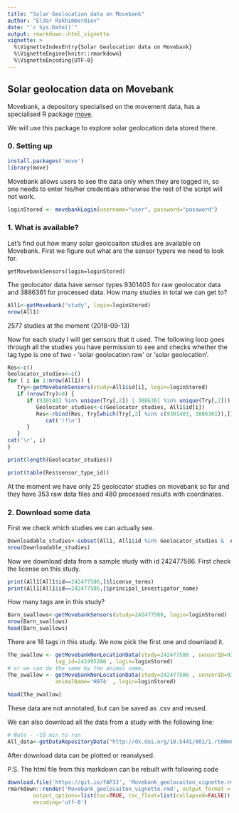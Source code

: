 ```yaml
---
title: "Solar Geolocation data on Movebank"
author: "Eldar Rakhimberdiev"
date: "`r Sys.Date()`"
output: rmarkdown::html_vignette
vignette: >
  %\VignetteIndexEntry{Solar Geolocation data on Movebank}
  %\VignetteEngine{knitr::rmarkdown}
  %\VignetteEncoding{UTF-8}
---
```


## Solar geolocation data on Movebank

Movebank, a depository specialised on the movement data, has a specialised R package [move](https://cran.r-project.org/web/packages/move/index.html).

We will use this package to explore solar geolocation data stored there.

### 0. Setting up

``` r
install.packages('move')
library(move)
```

Movebank allows users to see the data only when they are logged in, so one needs to enter his/her credentials otherwise the rest of the script will not work.

```r
loginStored <- movebankLogin(username="user", password="password")
```

### 1. What is available?

Let's find out how many solar geolcoaiton studies are available on Movebank. First we figure out what are the sensor typers we need to look for.

```
getMovebankSensors(login=loginStored)
```
The geolocator data have sensor types 9301403 for raw geolocator data and 3886361 for processed data. How many studies in total we can get to?

```r
All1<-getMovebank("study", login=loginStored)
nrow(All1) 
``` 
2577 studies at the moment (2018-09-13)

Now for each study I will get sensors that it used. The following loop goes through all the studies you have permission to see and checks whether the tag type is one of two - 'solar geolocation raw' or 'solar geolocation'.

```r
Res<-c()
Geolocator_studies<-c()
for ( i in 1:nrow(All1)) {
   Try<-getMovebankSensors(study=All1$id[i], login=loginStored)
   if (nrow(Try)>0) {
      if (9301403 %in% unique(Try[,2]) | 3886361 %in% unique(Try[,2])) {
	     Geolocator_studies<-c(Geolocator_studies, All1$id[i])
	     Res<-rbind(Res, Try[which(Try[,2] %in% c(9301403, 3886361)),])
		 	cat('!!\n')
	  }
   }
cat('\r', i)
}

print(length(Geolocator_studies))

print(table(Res$sensor_type_id))
```

At the moment we have only 25 geolocator studies on movebank so far and they have 353 raw data files and 480 processed results with coordinates.

### 2. Download some data

First we check which studies we can actually see.

```r
Downloadable_studies<-subset(All1, All1$id %in% Geolocator_studies &  All1$i_can_see_data =='true')
nrow(Downloadable_studies)
```

Now we download data from a sample study with id 242477586. First check the license on this study.
```r
print(All1[All1$id==242477586,]$license_terms)
print(All1[All1$id==242477586,]$principal_investigator_name)
```

How many tags are in this study?

```r
Barn_swallows<-getMovebankSensors(study=242477586, login=loginStored)
nrow(Barn_swallows)
head(Barn_swallows)
```
There are 18 tags in this study. We now pick the first one and downlaod it.
```r
The_swallow <- getMovebankNonLocationData(study=242477586 , sensorID=9301403,
               tag_id=242495280 , login=loginStored)
# or we can do the same by the animal name.
The_swallow <- getMovebankNonLocationData(study=242477586 , sensorID=9301403,
               animalName='H974' , login=loginStored)
			   
head(The_swallow)			   
```
These data are not annotated, but can be saved as .csv and reused.

We can also download all the data from a study with the following line:
```r
# Note - ~10 min to run
All_data<-getDataRepositoryData("http://dx.doi.org/10.5441/001/1.rt00m81v")
```
After download data can be plotted or reanalysed.

P.S. The html file from this markdown can be rebuilt with following code
```r
download.file('https://git.io/fAP3J', 'Movebank_geolocaiton_vignette.rmd', cacheOK = FALSE)
rmarkdown::render('Movebank_geolocaiton_vignette.rmd', output_format = 'html_document',
        output_options=list(toc=TRUE, toc_float=list(collapsed=FALSE)), 
        encoding='utf-8')
```